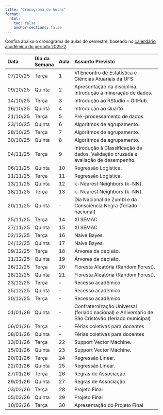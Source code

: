 ```yaml
---
title: "Cronograma de Aulas"
format:
  html:
    toc: false
    anchor-sections: false
---
```


Confira abaixo o cronograma de aulas do semestre, baseado no [calendário acadêmico do período 2025-2](/PDFs/calendario_academico-2025-1-2.pdf){target="_blank"}.


| **Data** | **Dia da Semana** | **Aula** | **Assunto Previsto** |
|:---|:---|:---|:---------------------------|
| 07/10/25 | Terça | 1 | VI Encontro de Estatística e Ciências Atuariais da UFS |
| 09/10/25 | Quinta | 2 | Apresentação da disciplina. Introdução à mineração de dados. |
| 14/10/25 | Terça | 3 | Introdução ao RStudio + GitHub. |
| 16/10/25 | Quinta | 4 | Introdução ao Quarto. |
| 21/10/25 | Terça | 5 | Pré-processamento de dados. |
| 23/10/25 | Quinta | 6 | Algoritmos de agrupamento. |
| 28/10/25 | Terça | 7 | Algoritmos de agrupamento. |
| 30/10/25 | Quinta | 8 | Algoritmos de agrupamento. |
| 04/11/25 | Terça | 9 | Introdução à Classificação de dados. Validação cruzada e avaliação de desempenho. |
| 06/11/25 | Quinta | 10 | Regressão Logística. |
| 11/11/25 | Terça | 11 | Regressão Logística. |
| 13/11/25 | Quinta | 12 | k-Nearest Neighbors (k-NN). |
| 18/11/25 | Terça | 13 | k-Nearest Neighbors (k-NN). |
| 20/11/25 | Quinta | -- | Dia Nacional de Zumbi e da Consciência Negra (feriado nacional) |
| 25/11/25 | Terça | 14 | XI SEMAC |
| 27/11/25 | Quinta | 15 | XI SEMAC |
| 02/12/25 | Terça | 16 | Naive Bayes. |
| 04/12/25 | Quinta | 17 | Naive Bayes. |
| 09/12/25 | Terça | 18 | Árvores de decisão. |
| 11/12/25 | Quinta | 19 | Árvores de decisão. |
| 16/12/25 | Terça | 20 | Floresta Aleatória (Random Forest). |
| 18/12/25 | Quinta | 21 | Floresta Aleatória (Random Forest). |
| 23/12/25 | Terça | -- | Recesso acadêmico |
| 25/12/25 | Quinta | -- | Recesso acadêmico |
| 30/12/25 | Terça | -- | Recesso acadêmico |
| 01/01/26 | Quinta | -- | Confraternização Universal (feriado nacional) e Aniversário de São Cristóvão (feriado municipal) |
| 06/01/26 | Terça | -- | Férias coletivas para docentes |
| 08/01/26 | Quinta | -- | Férias coletivas para docentes |
| 13/01/26 | Terça | 22 | Support Vector Machine. |
| 15/01/26 | Quinta | 23 | Support Vector Machine. |
| 20/01/26 | Terça | 24 | Regressão Linear. |
| 22/01/26 | Quinta | 25 | Regressão Linear. |
| 27/01/26 | Terça | 26 | Regras de Associação. |
| 29/01/26 | Quinta | 27 | Regras de Associação. |
| 03/02/26 | Terça | 28 | Projeto Final |
| 05/02/26 | Quinta | 29 | Projeto Final |
| 10/02/26 | Terça | 30 | Apresentação do Projeto Final |
